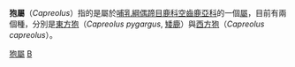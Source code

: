 {{Automatic taxobox
| taxon = Capreolus
| authority = [[John_Edward_Gray|Gray]], 1821
| image = Capreolus capreolus 2 Jojo.jpg
| image_caption = 一雄一雌的[[西方狍|西方狍]]
| subdivision_ranks = [[種|種]]
| subdivision =
*[[東方狍|東方狍]] ''Capreolus pygargus''
*[[西方狍|西方狍]] ''Capreolus capreolus''
}}

'''狍屬'''（''Capreolus''）指的是屬於[[哺乳綱|哺乳綱]][[偶蹄目|偶蹄目]][[鹿科|鹿科]][[空齒鹿亞科|空齒鹿亞科]]的一個[[屬_(生物)|屬]]，目前有兩個種，分別是[[東方狍|東方狍]]（''Capreolus pygargus'', [[矮鹿|矮鹿]]）與[[西方狍|西方狍]]（''Capreolus capreolus''）。

{{Commons category|Capreolus}}

{{Artiodactyla|R.1}}

{{Taxonbar|from=Q1043583}}

[[Category:狍屬|]]
[[Category:1821年描述的分类群|B]]

{{Mammal-stub}}